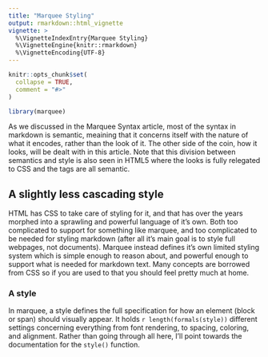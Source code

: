 ```yaml
---
title: "Marquee Styling"
output: rmarkdown::html_vignette
vignette: >
  %\VignetteIndexEntry{Marquee Styling}
  %\VignetteEngine{knitr::rmarkdown}
  %\VignetteEncoding{UTF-8}
---
```


```r
knitr::opts_chunk$set(
  collapse = TRUE,
  comment = "#>"
)
```

```r
library(marquee)
```

As we discussed in the Marquee Syntax article, most of the syntax in markdown is semantic, meaining that it concerns itself with the nature of what it encodes, rather than the look of it. The other side of the coin, how it looks, will be dealt with in this article. Note that this division between semantics and style is also seen in HTML5 where the looks is fully relegated to CSS and the tags are all semantic.

## A slightly less cascading style

HTML has CSS to take care of styling for it, and that has over the years morphed into a sprawling and powerful language of it's own. Both too complicated to support for something like marquee, and too complicated to be needed for styling markdown (after all it's main goal is to style full webpages, not documents). Marquee instead defines it's own limited styling system which is simple enough to reason about, and powerful enough to support what is needed for markdown text. Many concepts are borrowed from CSS so if you are used to that you should feel pretty much at home.

### A style

In marquee, a style defines the full specification for how an element (block or span) should visually appear. It holds `r length(formals(style))` different settings concerning everything from font rendering, to spacing, coloring, and alignment. Rather than going through all here, I'll point towards the documentation for the `style()` function.
